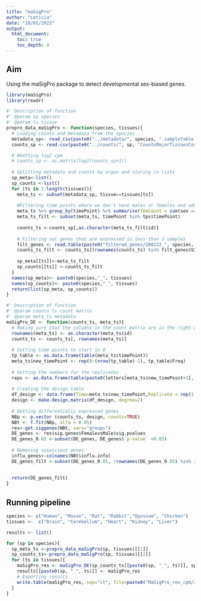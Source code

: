 ```yaml
---
title: "maSigPro"
author: "Leticia"
date: "18/01/2022"
output:
  html_document: 
    toc: true
    toc_depth: 4
---
```

## Aim

Using the maSigPro package to detect developmental sex-biased genes.

```r
library(maSigPro)
library(readr)

#' Description of function
#' @param sp species
#' @param ts tissue
prepro_data_maSigPro <- function(species, tissues){
  # Loading counts and metadata from the species
  metadata_sp<- read_csv(paste0("../metadata/", species, ".sampleTable.csv"))
  counts_sp <- read.csv(paste0("../counts/", sp, "CountsMajorTissuesCor90.Norm.txt"), row.names=1, sep="")

  # #Getting log2 cpm
  # counts_sp <- as.matrix(log2(counts_sp+1))
  
  # Splitting metadata and counts by organ and storing in lists
  sp_meta<-list()
  sp_counts <-list()
  for (ts in 1:length(tissues)){
    meta_ts <- subset(metadata_sp, tissue==tissues[ts])
    
    #Filtering time points where we don't have males or females and adding numbers to the replicates
    meta_ts %>% group_by(timePoint) %>% summarise(femCount = sum(sex == "Female"), maleCount = sum(sex == "Male"))%>% filter(femCount != 0 & maleCount != 0)%>% dplyr::select(timePoint)->tps
    meta_ts_filt <- subset(meta_ts, timePoint %in% tps$timePoint)
    
    counts_ts <-counts_sp[,as.character(meta_ts_filt$id)]
  
    # Filtering out genes that are expressed in less than 3 samples
    filt_genes <- read.table(paste0("filtered_genes/280222_", species, "_", tissues[ts], ".txt"))
    counts_ts_filt <- counts_ts[(rownames(counts_ts) %in% filt_genes$V2), ]
    
    sp_meta[[ts]]<-meta_ts_filt
    sp_counts[[ts]] <-counts_ts_filt
  }
  names(sp_meta)<- paste0(species,"_", tissues)
  names(sp_counts)<- paste0(species,"_", tissues)
  return(list(sp_meta, sp_counts))
}

#' Description of function
#' @param counts_ts count matrix 
#' @param meta_ts metadata
maSigPro_DE <- function(counts_ts, meta_ts){
  # Making sure that the columns in the count matrix are in the right order
  rownames(meta_ts) <- as.character(meta_ts$id)
  counts_ts <- counts_ts[, rownames(meta_ts)]
  
  # Setting time points to start in 0
  tp_table <- as.data.frame(table(meta_ts$timePoint))
  meta_ts$new_timePoint <- rep(0:(nrow(tp_table)-1), tp_table$Freq)
  
  # Getting the numbers for the replicates
  reps <- as.data.frame(table(paste0(letters[meta_ts$new_timePoint+1], meta_ts$sex)))
  
  # Creating the design table
  df_design <- data.frame(Time=meta_ts$new_timePoint,Replicate = rep(1:length(reps$Var1), times=reps$Freq), Male=ifelse(meta_ts$sex=="Male", 1, 0) , Female=ifelse(meta_ts$sex=="Female", 1, 0), row.names=meta_ts$id)
  design <- make.design.matrix(df_design, degree=2) 
  
  # Getting differentially expressed genes
  NBp <- p.vector (counts_ts, design, counts=TRUE)
  NBt <- T.fit(NBp, alfa = 0.05)
  res<-get.siggenes(NBt, vars="groups")
  DE_genes <- res$sig.genes$FemalevsMale$sig.pvalues
  DE_genes_0.05 <-subset(DE_genes, DE_genes$`p-value` <0.05)
  
  # Removing suspicious genes
  influ_genes<-colnames(NBt$influ.info)
  DE_genes_filt <-subset(DE_genes_0.05, !rownames(DE_genes_0.05) %in% influ_genes)
  
  
  return(DE_genes_filt)
}
```

## Running pipeline

```r
species <- c("Human", "Mouse", "Rat", "Rabbit","Opossum", "Chicken")
tissues <-  c("Brain", "Cerebellum", "Heart", "Kidney", "Liver")

results <- list()

for (sp in species){
  sp_meta_ts <-prepro_data_maSigPro(sp, tissues)[[1]]
  sp_counts_ts<-prepro_data_maSigPro(sp, tissues)[[2]]
  for (ts in tissues){
    maSigPro_res <- maSigPro_DE(sp_counts_ts[[paste0(sp, "_", ts)]], sp_meta_ts[[paste0(sp, "_", ts)]])
    results[[paste0(sp, "_", ts)]] <- maSigPro_res
    # Exporting results
    write.table(maSigPro_res, sep="\t", file=paste0("MaSigPro_res_cpm/280222_", sp, "_", ts, ".txt"), quote=FALSE)
  }
}
```